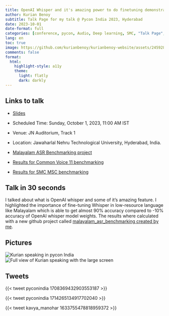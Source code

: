 ```yaml
---
title: OpenAI Whisper and it's amazing power to do finetuning demonstrated on my Mother tongue
author: Kurian Benoy
subtitle: Talk Page for my talk @ Pycon India 2023, Hyderabad
date: 2023-10-01
date-format: full
categories: [conference, pycon, Audio, Deep learning, SMC, "Talk Page", Python]
lang: en
toc: true
image: https://github.com/kurianbenoy/kurianbenoy-website/assets/24592806/1e7fbe8b-ce77-4126-b6cb-42d641d02261
comments: false
format:
  html:
    highlight-style: a11y
    theme:
      light: flatly
      dark: darkly
---
```


## Links to talk

- [Slides](../../../talks/pyconindia-2023/pyconind.qmd)

- Scheduled Time: Sunday, October 1, 2023, 11:00 AM IST 

- Venue: JN Auditorium, Track 1

- Location: Jawaharlal Nehru Technological University, Hyderabad, India.

- [Malayalam ASR Benchmarking project](https://github.com/kurianbenoy/malayalam_asr_benchmarking)

- [Results for Common Voice 11 benchmarking](https://huggingface.co/datasets/kurianbenoy/malayalam_common_voice_benchmarking)

- [Results for SMC MSC benchmarking](https://huggingface.co/datasets/kurianbenoy/malayalam_msc_benchmarking)

## Talk in 30 seconds

I talked about what is OpenAI whisper and some of it's amazing feature. I highlighted the
importance of fine-tuning Whisper in low-resource language like Malayalam which is able to get
almost 90% accuracy compared to -10% accuracy of OpenAI whisper model weights. The results where
calculated with a new github project called [malayalam_asr_benchmarking created by me](https://github.com/kurianbenoy/malayalam_asr_benchmarking).

## Pictures

![Kurian speaking in pycon India](https://github.com/kurianbenoy/kurianbenoy-website/assets/24592806/1e7fbe8b-ce77-4126-b6cb-42d641d02261)
![Full view of Kurian speaking with the large screen](https://github.com/kurianbenoy/kurianbenoy-website/assets/24592806/10f2ce20-d6e2-414a-9031-1f8a60a903e9)

## Tweets

{{< tweet pyconindia 1708369432903553187 >}}

{{< tweet pyconindia 1714265134917702040 >}}

{{< tweet kavya_manohar 1633755478818959372 >}}
